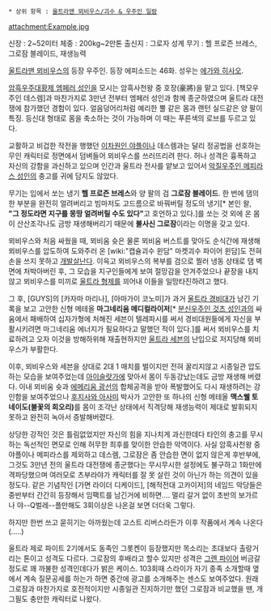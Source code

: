  * 상위 항목 : [[울트라맨 뫼비우스/괴수 & 우주인 일람]]

attachment:Example.jpg

신장 : 2~52미터
체중 : 200kg~2만톤
출신지 : 그로자 성계
무기 : 헬 프로즌 브레스, 그로잠 블레이드, 재생능력

[[울트라맨 뫼비우스]]의 등장 우주인. 등장 에피소드는 46화. 성우는 [[에가와 히사오]].

[[암흑우주대황제 엠페러 성인]]을 모시는 암흑사천왕 중 호장(豪將)을 맡고 있다. [책모우주인 데스렘]과 마찬가지로 3만년 전부터 엠페러 성인과 함께 종군하였으며 울트라 대전쟁에 참가했던 경험이 있다. 얼음덩어리처럼 예리한 뿔 같은 몸과 랜턴 실드같은 양 팔이 특징. 등신대 형태로 몸을 축소하는 것이 가능하며 이 때는 푸른색의 로브를 두르고 있다.

교활하고 비겁한 작전을 행했던 [[이차원인 야플]]이나 데스렘과는 달리 정공법을 선호하는 무인 캐릭터로 정면에서 덤벼들어 뫼비우스를 쓰러뜨리려 한다. 허나 성격은 흉폭하고 자신의 강함을 과신하고 있으며 인간과 울트라 전사를 얕보고 있어서 [[악질우주인 메피라스 성인]]의 충고를 귀에 담지도 않았다.

무기는 입에서 쏘는 냉기 '''헬 프로즌 브레스'''와 양 팔의 검 '''그로잠 블레이드'''. 한 번에 댐의 한 부분을 완전히 얼려버리고 빔마저도 고드름으로 바꿔버릴 정도의 냉기[* 본인 왈, '''"그 정도라면 지구를 몽땅 얼려버릴 수도 있다"'''고 호언하고 있다.]를 쏘는 것 외에 온 몸이 산산조각나도 금방 재생해버리기 때문에 '''불사신 그로잠'''이라는 이명을 갖고 있다.

뫼비우스와 처음 싸웠을 때, 뫼비움 슛은 물론 뫼비움 버스트를 맞아도 순식간에 재생해 뫼비우스를 압도하여 도와주러 온 [wiki:"캡슐괴수 윈담" 마켓괴수 파이어 윈담]도 전혀 손을 쓰지 못하고 [[개발살]]난다. 이윽고 뫼비우스의 복부를 검으로 찔러 냉동 상태로 댐 벽면에 처박아버린 후, 그 모습을 지구인들에게 보여 절망감을 안겨주었으나 끝장을 내지않고 뫼비우스를 미끼로 [[울트라 형제]]를 꾀어내 이들을 일망타진하려고 했다.

그 후, [GUYS]의 [카자마 마리나], [아마가이 코노미]가 과거 [[울트라 경비대]]가 남긴 기록을 보고 고안한 신형 메테올 '''마그네리움 메디컬라이저'''[* [[분신우주인 것츠 성인]]과의 싸움에서 패배하여 십자가형에 처해진 세븐이 텔레파시를 써서 경비대원들에게 자신을 부활시키려면 마그네리움 에너지가 필요하다고 말했던 적이 있다.]를 써서 뫼비우스를 치료하려고 오자 이것을 방해하위해 재출현하지만 [[울트라 세븐]]의 난입으로 저지당해 뫼비우스가 부활한다.

이후, 뫼비우스와 세븐을 상대로 2대 1 매치를 벌이지만 전혀 꿀리지않고 시종일관 압도하는 모습을 보여주었는데 [[아이슬랏가]]에 맞아서 몸이 두동강났는데도 금방 재생해 버렸다. 이내 뫼비움 슛과 [[에메리움 광선]]의 합체공격을 받아 폭발했어도 다시 재생하려는 강인함을 보여주었으나 [[후지사와 아사미]] 박사가 고안한 또 하나의 신형 메테올 '''맥스웰 토네이도(불꽃의 회오리)'''를 몸이 조각난 상태에서 직격당해 재생능력이 제대로 발휘되지 못하고 완전히 녹아서 증발해버렸다.

상당한 강적인 것은 틀림없었지만 자신의 힘을 지나치게 과신한데다 타인의 충고를 무시하는 독선적인 면모로 인해 허무한 최후를 맞이한 안습한 악역이다. 사실 암흑사천왕 중 야플이나 메피라스를 제외하고 데스렘, 그로잠은 좀 안습한 면이 없지 않은게 후반부에, 그것도 3만년 전의 울트라 대전쟁에 종군했다는 무시무시한 설정에도 불구하고 1화만에 격파당했으며 여러모로 츠부라야가 캐릭터를 잘 못 살린 것이 아닌가 하는 의견이 있을 정도다. 같은 기념작인 [가면 라이더 디케이드], [해적전대 고카이저]의 네임드 악당들은 중반부터 간간히 등장해서 임팩트를 남긴거에 비하면.... 멀리 갈거 없이 초반의 보가르나 야--Q벌레--플만해도 3회이상은 나온걸 보면 더더욱 그렇다.

하지만 한번 쓰고 묻히기는 아까웠는데 고스트 리버스라든가 이후 작품에서 계속 나온다(.....)

울트라 제로 파이트 2기에서도 동족인 그롯켄이 등장했지만 목소리는 초대보다 촐랑거리는 톤이고 성격도 다르다. 그로잠의 후배라고 할수 있지만 성격은 [[그렌 파이어]] 버금갈정도로 꽤 까불한 성격인데다가 밝은 케이스. 103회때 스라이가 자기 종족 소개할때 옆에서 계속 질문공세를 하는가 하면 중간에 광고를 소개해주는 센스도 보여주었다. 원래 그로잠과 마찬가지로 호전적이지만 시종일관 진지하기만 했던 그로잠과 비교했을 땐, 개그필도 충만한 캐릭터로 나왔다. 
